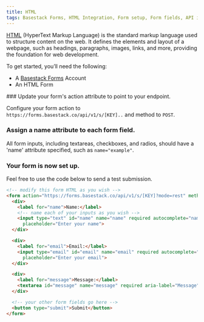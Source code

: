 ```yaml
---
title: HTML
tags: Basestack Forms, HTML Integration, Form setup, Form fields, API integration, Web development, Form submission, "2025", Developer tools, Nextra
---
```




[HTML](https://developer.mozilla.org/en-US/docs/Web/HTML?ref=basestack.co) (HyperText Markup Language) is the standard markup language used to structure content on the web. It defines the elements and layout of a webpage, such as headings, paragraphs, images, links, and more, providing the foundation for web development.

To get started, you’ll need the following:

- A [Basestack Forms](https://forms.basestack.co) Account
- An HTML Form

<Steps>

<Step>
### Update your form's action attribute to point to your endpoint.

Configure your form action to `https://forms.basestack.co/api/v1/s/[KEY]..` and method to `POST`.
</Step>
<Step>
### Assign a name attribute to each form field.

All form inputs, including textareas, checkboxes, and radios, should have a 'name' attribute specified, such as `name="example"`.
</Step>
<Step>
### Your form is now set up.

Feel free to use the code below to send a test submission.

```html copy title="form.html"
<!-- modify this form HTML as you wish -->
<form action="https://forms.basestack.co/api/v1/s/[KEY]?mode=rest" method="POST" enctype="multipart/form-data">
  <div>
    <label for="name">Name:</label>
    <!-- name each of your inputs as you wish -->
    <input type="text" id="name" name="name" required autocomplete="name" aria-label="Name"
      placeholder="Enter your name">
  </div>

  <div>
    <label for="email">Email:</label>
    <input type="email" id="email" name="email" required autocomplete="email" aria-label="Email"
      placeholder="Enter your email">
  </div>

  <div>
    <label for="message">Message:</label>
    <textarea id="message" name="message" required aria-label="Message" placeholder="Enter your message"></textarea>
  </div>

  <!-- your other form fields go here -->
  <button type="submit">Submit</button>
</form>
```
</Step>
</Steps>